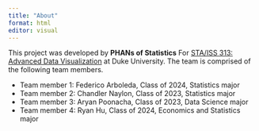 ```yaml
---
title: "About"
format: html
editor: visual
---
```


This project was developed by **PHANs of Statistics** For [STA/ISS 313: Advanced Data Visualization](https://vizdata.org/) at Duke University. The team is comprised of the following team members.

-   Team member 1: Federico Arboleda, Class of 2024, Statistics major
-   Team member 2: Chandler Naylon, Class of 2023, Statistics major
-   Team member 3: Aryan Poonacha, Class of 2023, Data Science major
-   Team member 4: Ryan Hu, Class of 2024, Economics and Statistics major
